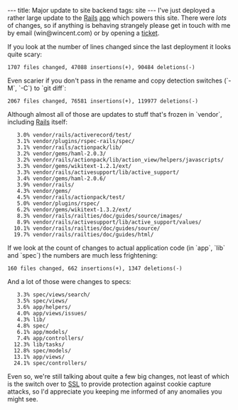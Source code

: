 ---
title: Major update to site backend
tags: site
---
I've just deployed a rather large update to the [[Rails]] [[app]] which powers this site. There were ''lots'' of changes, so if anything is behaving strangely please get in touch with me by email (win@wincent.com) or by opening a [[ticket]].

If you look at the number of lines changed since the last deployment it looks quite scary:

 1707 files changed, 47088 insertions(+), 90484 deletions(-)

Even scarier if you don't pass in the rename and copy detection switches (`-M`, `-C`) to `git diff`:

 2067 files changed, 76581 insertions(+), 119977 deletions(-)

Although almost all of those are updates to stuff that's frozen in `vendor`, including [[Rails]] itself:

<pre>   3.0% vendor/rails/activerecord/test/
   3.1% vendor/plugins/rspec-rails/spec/
   3.1% vendor/rails/actionpack/lib/
   3.2% vendor/gems/haml-2.0.3/
   3.2% vendor/rails/actionpack/lib/action_view/helpers/javascripts/
   3.3% vendor/gems/wikitext-1.2.1/ext/
   3.3% vendor/rails/activesupport/lib/active_support/
   3.4% vendor/gems/haml-2.0.6/
   3.9% vendor/rails/
   4.3% vendor/gems/
   4.5% vendor/rails/actionpack/test/
   5.0% vendor/plugins/rspec/
   6.2% vendor/gems/wikitext-1.3.2/ext/
   8.3% vendor/rails/railties/doc/guides/source/images/
   8.9% vendor/rails/activesupport/lib/active_support/values/
  10.1% vendor/rails/railties/doc/guides/source/
  19.7% vendor/rails/railties/doc/guides/html/</pre>

If we look at the count of changes to actual application code (in `app`, `lib` and `spec`) the numbers are much less frightening:

 160 files changed, 662 insertions(+), 1347 deletions(-)

And a lot of those were changes to specs:

<pre>   3.3% spec/views/search/
   3.5% spec/views/
   3.6% app/helpers/
   4.0% app/views/issues/
   4.3% lib/
   4.8% spec/
   6.1% app/models/
   7.4% app/controllers/
  12.3% lib/tasks/
  12.8% spec/models/
  13.1% app/views/
  24.1% spec/controllers/</pre>

Even so, we're still talking about quite a few big changes, not least of which is the switch over to [[SSL]] to provide protection against cookie capture attacks, so I'd appreciate you keeping me informed of any anomalies you might see.
